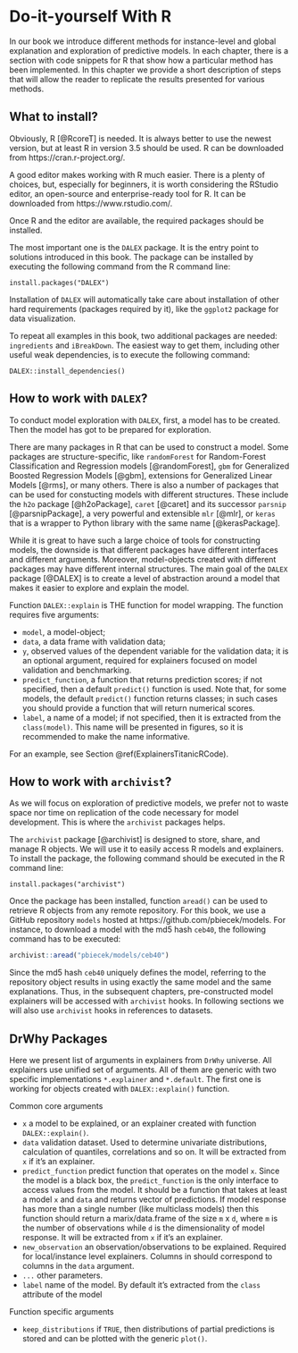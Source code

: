 # Do-it-yourself With R  {#doItYourselfWithR}

In our book we introduce different methods for instance-level and global explanation and exploration of predictive models. In each chapter, there is a section with code snippets for R that show how a particular method has been implemented. In this chapter we provide a short description of steps that will allow the reader to replicate the results presented for various methods.

## What to install?

Obviously, R [@RcoreT] is needed. It is always better to use the newest version, but at least R in version 3.5 should be used. R can be downloaded from https://cran.r-project.org/.

A good editor makes working with R much easier. There is a plenty of choices, but, especially for beginners, it is worth considering the RStudio editor, an open-source and enterprise-ready tool for R. It can be downloaded from  https://www.rstudio.com/.

Once R and the editor are available, the required packages should be installed.

The most important one is the `DALEX` package. It is the entry point to solutions introduced in this book. The  package can be installed by executing the following command from the R command line:

```
install.packages("DALEX")
```

Installation of `DALEX` will automatically take care about installation of other hard requirements (packages required by it), like the `ggplot2` package for data visualization. 

To repeat all examples in this book, two additional packages are needed: `ingredients` and `iBreakDown`. The easiest way to get them, including other useful weak dependencies, is to execute the following command:

```
DALEX::install_dependencies()
```

## How to work with `DALEX`?

To conduct model exploration with `DALEX`, first, a model has to be created. Then the model has got to be prepared for exploration.

There are many packages in R that can be used to construct a model. Some packages are structure-specific, like `randomForest` for Random-Forest Classification and Regression models [@randomForest], `gbm` for Generalized Boosted Regression Models [@gbm], extensions for Generalized Linear Models [@rms], or many others. There is also a number of packages that can be used for constucting models with different structures. These include the `h2o` package [@h2oPackage], `caret` [@caret] and its successor `parsnip` [@parsnipPackage], a very powerful and extensible `mlr` [@mlr], or `keras` that is a wrapper to Python library with the same name [@kerasPackage].

While it is great to have such a large choice of tools for constructing models, the downside is that different  packages have different interfaces and different arguments. Moreover, model-objects created with different packages  may have different internal structures. The main goal of the `DALEX` package [@DALEX] is to create a level of abstraction around a model that makes it easier to explore and explain the model.

Function `DALEX::explain` is THE function for model wrapping. The function requires five arguments: 

* `model`, a model-object;
* `data`, a data frame with validation data;
* `y`, observed values of the dependent variable for the validation data; it is an optional argument, required for explainers focused on model validation and benchmarking.
* `predict_function`, a function that returns prediction scores; if not specified, then a default `predict()` function is used. Note that, for some models, the default `predict()` function returns classes; in such cases you should provide a function that will return numerical scores. 
* `label`, a name of a model; if not specified, then it is extracted from the `class(model)`. This name will be presented in figures, so it is recommended to make the name informative.

For an example, see Section \@ref(ExplainersTitanicRCode).

## How to work with `archivist`?

As we will focus on exploration of predictive models, we prefer not to waste space nor time on replication of the code necessary for model development. This is where the `archivist` packages helps.

The `archivist` package [@archivist] is designed to store, share, and manage R objects. We will use it to easily access R models and explainers. To install the package, the following command should be executed in the R command line:

```
install.packages("archivist")
```

Once the package has been installed, function `aread()` can be used to retrieve R objects from any remote repository. For this book, we use a GitHub repository `models` hosted at https://github.com/pbiecek/models. For instance, to download a model with the md5 hash `ceb40`, the following command has to be executed:

```r
archivist::aread("pbiecek/models/ceb40")
```

Since the md5 hash `ceb40` uniquely defines the model, referring to the repository object results in using exactly the same model and the same explanations. Thus, in the subsequent chapters, pre-constructed model explainers will be accessed with `archivist` hooks. In following sections we will also use `archivist` hooks in references to datasets.


## DrWhy Packages {#Packages}

Here we present list of arguments in explainers from `DrWhy` universe.
All explainers use unified set of arguments. All of them are generic with two specific implementations `*.explainer` and `*.default`. The first one is working for objects created with `DALEX::explain()` function.

Common core arguments

* `x` a model to be explained, or an explainer created with function `DALEX::explain()`.
* `data` validation dataset. Used to determine univariate distributions, calculation of quantiles, correlations and so on. It will be extracted from `x` if it's an explainer.
* `predict_function` predict function that operates on the model `x`. Since the model is a black box, the `predict_function` is the only interface to access values from the model. It should be a function that takes at least a model `x` and `data` and returns vector of predictions. If model response has more than a single number (like multiclass models) then this function should return a marix/data.frame of the size `m` x `d`, where `m` is the number of observations while `d` is the dimensionality of model response. It will be extracted from `x` if it's an explainer.
* `new_observation` an observation/observations to be explained. Required for local/instance level explainers. Columns in should correspond to columns in the `data` argument.
* `...` other parameters.
* `label` name of the model. By default it's extracted from the `class` attribute of the model

Function specific arguments

* `keep_distributions` if `TRUE`, then distributions of partial predictions is stored and can be plotted with the generic `plot()`.

